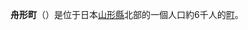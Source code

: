 {{unreferenced|time=2018-05-03T13:16:52+00:00}}
{{日本町村|
自治體名=舟形|
町村=町|
圖像=[[File:Mogamioguni_river_from_Chojahara-bridge_(Down).JPG|240px]]|
圖像說明=[[最上小國川|最上小國川]]（小國川）|
町村章=|
日文原名=舟形町|
平假名=ふながたまち|
羅馬字拼音=Funagata-machi|
都道府縣=山形縣|
支廳=|
郡=最上郡|
編號=06363-1|
面積=119.03|
邊界未定=|
人口=6,469|
統計時間=|
自治體=-{[[新庄市|新庄市]]}-、[[尾花澤市|尾花澤市]]、[[村山市|村山市]]、<br />[[最上町|最上町]]、[[大藏村|大藏村]]、[[大石田町|大石田町]]|
樹=槐|
花=辛夷|
鳥=|
其他象徵物= |
其他象徵= |
郵遞區號=999-4601|
所在地=最上郡舟形町舟形263番地|
電話號碼=233-32-2111|
外部連結=http://www.town.funagata.yamagata.jp/|
經度=|
緯度=|
地圖=|
註記=
}}
'''舟形町'''（{{jpn|j=舟形町|hg=ふながたまち|rm=Funagata machi|f=y}}）是位于日本[[山形縣|山形縣]]北部的一個人口約6千人的[[町|町]]。

{{山形縣}}{{Authority control}}